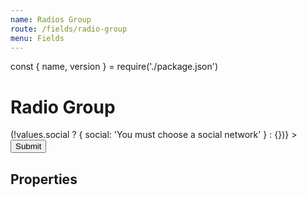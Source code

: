 ```yaml
---
name: Radios Group
route: /fields/radio-group
menu: Fields
---
```


const { name, version } = require('./package.json')

# Radio Group

<TagVersion version={version} name={name} />

<Playground>
  <Form
    initialValues={{}}
    validate={values => (!values.social ? { social: 'You must choose a social network' } : {})}
  >
    <ConnectedField
      component={RadioGroup}
      flexDirection="row"
      hint="Most popular is Twitter"
      label="Social networks"
      mb="xl"
      name="social"
      options={ITEMS}
      required
    />
    <Button type="submit">Submit</Button>
  </Form>
</Playground>

## Properties

<Props of={Radio} />
